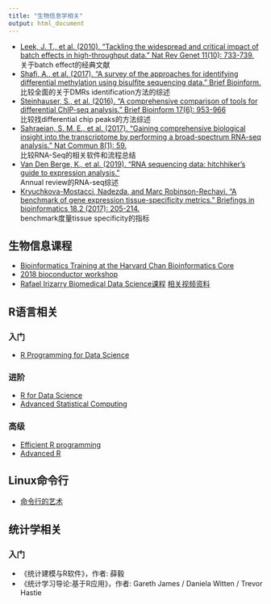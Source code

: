 ```yaml
---
title: "生物信息学相关"
output: html_document
---
```


* [Leek, J. T., et al. (2010). "Tackling the widespread and critical impact of batch effects in high-throughput data." Nat Rev Genet 11(10): 733-739.](https://www.nature.com/articles/nrg2825)  
    关于batch effect的经典文献
* [Shafi, A., et al. (2017). "A survey of the approaches for identifying differential methylation using bisulfite sequencing data." Brief Bioinform.](https://academic.oup.com/bib/advance-article/doi/10.1093/bib/bbx013/3064341)  
    比较全面的关于DMRs identification方法的综述
* [Steinhauser, S., et al. (2016). "A comprehensive comparison of tools for differential ChIP-seq analysis." Brief Bioinform 17(6): 953-966](https://academic.oup.com/bib/article/17/6/953/2453197)  
    比较找differential chip peaks的方法综述  
* [Sahraeian, S. M. E., et al. (2017). "Gaining comprehensive biological insight into the transcriptome by performing a broad-spectrum RNA-seq analysis." Nat Commun 8(1): 59.](https://www.nature.com/articles/s41467-017-00050-4)  
    比较RNA-Seq的相关软件和流程总结  
* [Van Den Berge, K., et al. (2019). "RNA sequencing data: hitchhiker's guide to expression analysis."](https://www.annualreviews.org/doi/full/10.1146/annurev-biodatasci-072018-021255)  
    Annual review的RNA-seq综述  
* [Kryuchkova-Mostacci, Nadezda, and Marc Robinson-Rechavi. "A benchmark of gene expression tissue-specificity metrics." Briefings in bioinformatics 18.2 (2017): 205-214.](https://academic.oup.com/bib/article/18/2/205/2562739?login=true)  
    benchmark度量tissue specificity的指标  

## 生物信息课程
* [Bioinformatics Training at the Harvard Chan Bioinformatics Core](https://hbctraining.github.io/main/)
* [2018 bioconductor workshop](https://bioconductor.github.io/BiocWorkshops/)
* [Rafael Irizarry Biomedical Data Science课程](http://genomicsclass.github.io/book/)   [相关视频资料](http://rafalab.github.io/pages/harvardx.html)

## R语言相关
### 入门
* [R Programming for Data Science](https://bookdown.org/rdpeng/rprogdatascience/)  

### 进阶  
* [R for Data Science](https://r4ds.had.co.nz/)  
* [Advanced Statistical Computing](https://bookdown.org/rdpeng/advstatcomp/)  

### 高级  
* [Efficient R programming](https://bookdown.org/csgillespie/efficientR/)  
* [Advanced R](http://adv-r.had.co.nz/)  

## Linux命令行
* [命令行的艺术](https://github.com/jlevy/the-art-of-command-line/blob/master/README-zh.md)

## 统计学相关
### 入门
* 《统计建模与R软件》，作者: 薛毅
* 《统计学习导论:基于R应用》，作者: Gareth James / Daniela Witten / Trevor Hastie